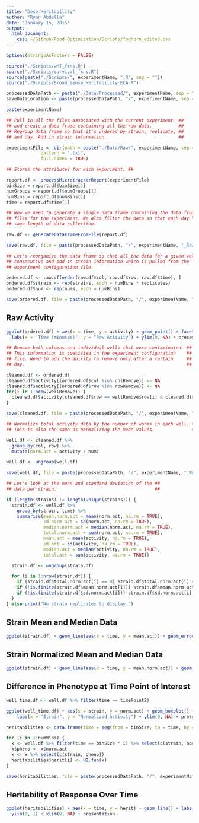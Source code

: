 ```yaml
---
title: "Dose Heritability"
author: "Ryan Abdella"
date: "January 15, 2015"
output:
  html_document:
    css: ~/Github/Food-Optimization/Scripts/foghorn_edited.css
---
```



```r

options(stringsAsFactors = FALSE)

source("./Scripts/wMT_fxns.R")
source("./Scripts/survival_fxns.R")
source(paste("./Scripts/", experimentName, ".R", sep = ""))
source("./Scripts/Broad_Sense_Heritability_ECA.R")

processedDataPath <- paste("./Data/Processed/", experimentName, sep = "")
saveDataLocation <- paste(processedDataPath, "/", experimentName, sep = "")

paste(experimentName)

```

```r

## Pull in all the files associated with the current experiment  ##
## and create a data frame containing all the raw data.          ##
## Regroup data frame so that it's ordered by strain, replicate, ##
## and day. Add in strain information.                           ##

experimentFile <- dir(path = paste("./Data/Raw/", experimentName, sep = ""), 
             pattern = ".txt", 
             full.names = TRUE)

## Stores the attributes for each experiment. ##

report.df <- processMicrotrackerReport(experimentFile)
binSize = report.df$binSize[1]
numGroups = report.df$numGroups[1]
numBins = report.df$numBins[1]
time = report.df$time[1]

## Now we need to generate a single data frame containing the data from all the ##
## files for the experiment. We also filter the data so that each day has the   ##
## same length of data collection.                                              ##

raw.df <- generateDataFrameFromFile(report.df)

save(raw.df, file = paste(processedDataPath, "/", experimentName, "_Raw.Rda", sep = ""), ascii = TRUE)

## Let's reorganize the data frame so that all the data for a given well is ##
## consecutive and add in strain information which is pulled from the       ##
## experiment configuration file.                                           ##

ordered.df <- raw.df[order(raw.df$col, raw.df$row, raw.df$time), ]
ordered.df$strain <- rep(strains, each = numBins * replicates)
ordered.df$num <- rep(nums, each = numBins)

save(ordered.df, file = paste(processedDataPath, "/", experimentName, "_Processed.Rda", sep = ""), ascii = TRUE)

```

## Raw Activity ##

```r

ggplot(ordered.df) + aes(x = time, y = activity) + geom_point() + facet_grid(row ~ col) +
  labs(x = "Time (minutes)", y = "Raw Activity") + ylim(0, NA) + presentation

```

```r

## Remove both columns and individual wells that were contaminated. ##
## This information is specified in the experiment configuration    ##
## file. Need to add the ability to remove only after a certain     ##
## day.                                                             ##

cleaned.df <- ordered.df
cleaned.df$activity[(ordered.df$col %in% colRemove)] <- NA
cleaned.df$activity[(ordered.df$row %in% rowRemove)] <- NA
for(i in 1:nrow(wellRemove)) {
  cleaned.df$activity[cleaned.df$row == wellRemove$row[i] & cleaned.df$col == wellRemove$col[i]] <- NA
}

save(cleaned.df, file = paste(processedDataPath, "/", experimentName, "_Cleaned.Rda", sep = ""), ascii = TRUE)

```

```r

## Normalize total activity data by the number of worms in each well. ##
## This is also the same as normalizing the mean values.              ##

well.df <- cleaned.df %>%
  group_by(col, row) %>%
  mutate(norm.act = activity / num)

well.df <- ungroup(well.df)

save(well.df, file = paste(processedDataPath, "/", experimentName, "_Well.Rda", sep = ""), ascii = TRUE)

```

```r

## Let's look at the mean and standard deviation of the ##
## data per strain.                                     ##

if (length(strains) != length(unique(strains))) {
  strain.df <- well.df %>%
    group_by(strain, time) %>%
    summarise(mean.norm.act = mean(norm.act, na.rm = TRUE), 
              sd.norm.act = sd(norm.act, na.rm = TRUE), 
              median.norm.act = median(norm.act, na.rm = TRUE), 
              total.norm.act = sum(norm.act, na.rm = TRUE),
              mean.act = mean(activity, na.rm = TRUE),
              sd.act = sd(activity, na.rm = TRUE),
              median.act = median(activity, na.rm = TRUE),
              total.act = sum(activity, na.rm = TRUE))

  strain.df <- ungroup(strain.df)

  for (i in 1:nrow(strain.df)) {
    if (strain.df$total.norm.act[i] == 0) strain.df$total.norm.act[i] <- NA
    if (!is.finite(strain.df$mean.norm.act[i])) strain.df$mean.norm.act[i] <- NA
    if (!is.finite(strain.df$sd.norm.act[i])) strain.df$sd.norm.act[i] <- NA
  }
} else print("No strain replicates to display.")

```

## Strain Mean and Median Data ##

```r

ggplot(strain.df) + geom_line(aes(x = time, y = mean.act)) + geom_errorbar(aes(x = time, ymin = mean.act - sd.act, ymax = mean.act + sd.act)) + geom_line(aes(x = time, y = median.act, color = "red")) + facet_wrap( ~ strain) + labs(x = "Time (minutes)", y = "Activity") + ylim(0, NA) + presentation

```

## Strain Normalized Mean and Median Data ##

```r

ggplot(strain.df) + geom_line(aes(x = time, y = mean.norm.act)) + geom_errorbar(aes(x = time, ymin = mean.norm.act - sd.norm.act, ymax = mean.norm.act + sd.norm.act)) + geom_line(aes(x = time, y = median.norm.act, color = "red")) + facet_wrap( ~ strain) + labs(x = "Time (minutes)", y = "Normalized Activity") + ylim(0, 12) + presentation

```

## Difference in Phenotype at Time Point of Interest ##

```r

well_time.df <- well.df %>% filter(time == timePoint2)

ggplot(well_time.df) + aes(x = strain, y = norm.act) + geom_boxplot() + geom_jitter() + 
    labs(x = "Strain", y = "Normalized Activity") + ylim(0, NA) + presentation

```

```r

heritabilities <- data.frame(time = seq(from = binSize, to = time, by = binSize), herit = rep(0, numBins))

for (i in 1:numBins) {
  x <- well.df %>% filter(time == binSize * i) %>% select(c(strain, norm.act))
  x$pheno <- x$norm.act
  x <- x %>% select(c(strain, pheno))
  heritabilities$herit[i] <- H2.fun(x)
}

save(heritabilities, file = paste(processedDataPath, "/", experimentName, "_herit.Rda", sep = ""))

```

## Heritability of Response Over Time ##

```r

ggplot(heritabilities) + aes(x = time, y = herit) + geom_line() + labs(x = "Time (mins)", y = "Heritability") + 
  ylim(0, 1) + xlim(0, NA) + presentation

```

